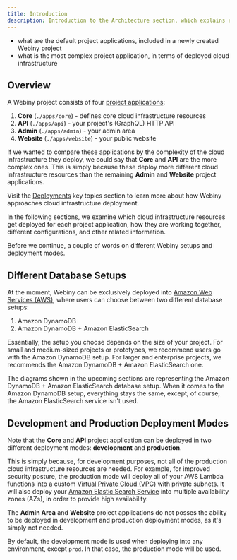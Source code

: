 ```yaml
---
title: Introduction
description: Introduction to the Architecture section, which explains everything related to the cloud infrastructure Webiny relies on.
---
```



<Alert type="success" title="What you’ll learn">

- what are the default project applications, included in a newly created Webiny project
- what is the most complex project application, in terms of deployed cloud infrastructure

</Alert>

## Overview

A Webiny project consists of four [project applications](../core-development-concepts/project-organization/project-applications):

1. **Core** (`./apps/core`) - defines core cloud infrastructure resources
1. **API** (`./apps/api`) - your project's (GraphQL) HTTP API
2. **Admin** (`./apps/admin`) - your admin area
3. **Website** (`./apps/website`) - your public website

If we wanted to compare these applications by the complexity of the cloud infrastructure they deploy, we could say that **Core** and **API** are the more complex ones. This is simply because these deploy more different cloud infrastructure resources than the remaining **Admin** and **Website** project applications.

<Alert type="info">

Visit the [Deployments](../infrastructure/basics/introduction) key topics section to learn more about how Webiny approaches cloud infrastructure deployment.

</Alert>

In the following sections, we examine which cloud infrastructure resources get deployed for each project application, how they are working together, different configurations, and other related information.

Before we continue, a couple of words on different Webiny setups and deployment modes.

## Different Database Setups

At the moment, Webiny can be exclusively deployed into [Amazon Web Services (AWS)](https://aws.amazon.com/), where users can choose between two different database setups:

1. Amazon DynamoDB
2. Amazon DynamoDB + Amazon ElasticSearch

Essentially, the setup you choose depends on the size of your project. For small and medium-sized projects or prototypes, we recommend users go with the Amazon DynamoDB setup. For larger and enterprise projects, we recommends the Amazon DynamoDB + Amazon ElasticSearch one.  

<Alert type="info">

The diagrams shown in the upcoming sections are representing the Amazon DynamoDB + Amazon ElasticSearch database setup. When it comes to the Amazon DynamoDB setup, everything stays the same, except, of course, the Amazon ElasticSearch service isn't used.  

</Alert>

## Development and Production Deployment Modes

Note that the **Core** and **API** project application can be deployed in two different deployment modes: **development** and **production**.

This is simply because, for development purposes, not all of the production cloud infrastructure resources are needed. For example, for improved security posture, the production mode will deploy all of your AWS Lambda functions into a custom [Virtual Private Cloud (VPC)](https://aws.amazon.com/vpc/) with private subnets. It will also deploy your [Amazon Elastic Search Service](https://aws.amazon.com/elasticsearch-service/) into multiple availability zones (AZs), in order to provide high availability.

<Alert type="info">

The **Admin Area** and **Website** project applications do not posses the ability to be deployed in development and production deployment modes, as it's simply not needed.

</Alert>

By default, the development mode is used when deploying into any environment, except `prod`. In that case, the production mode will be used.
